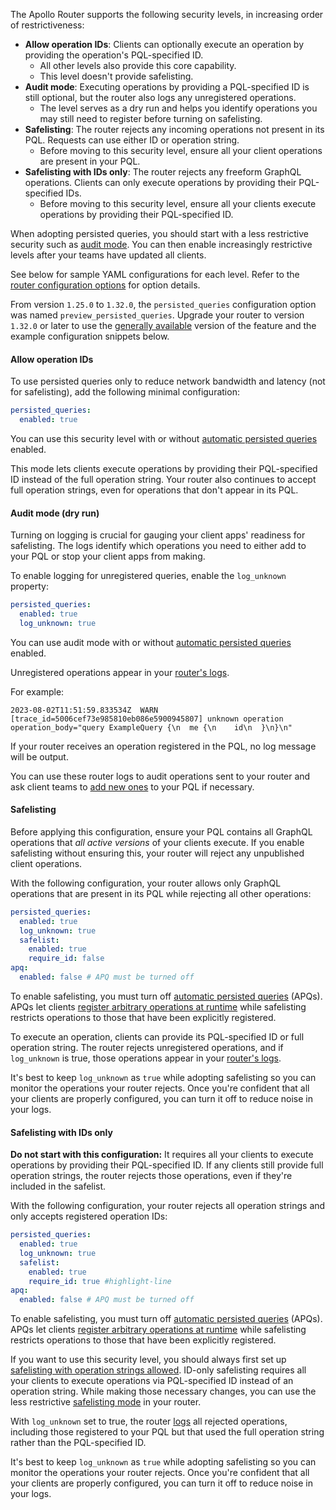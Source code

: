 The Apollo Router supports the following security levels, in increasing order of restrictiveness:

- **Allow operation IDs**: Clients can optionally execute an operation by providing the operation's PQL-specified ID.
  - All other levels also provide this core capability.
  - This level doesn't provide safelisting.
- **Audit mode**: Executing operations by providing a PQL-specified ID is still optional, but the router also logs any unregistered operations.
  - The level serves as a dry run and helps you identify operations you may still need to register before turning on safelisting.
- **Safelisting**: The router rejects any incoming operations not present in its PQL. Requests can use either ID or operation string.
  - Before moving to this security level, ensure all your client operations are present in your PQL.
- **Safelisting with IDs only**: The router rejects any freeform GraphQL operations. Clients can only execute operations by providing their PQL-specified IDs.
  - Before moving to this security level, ensure all your clients execute operations by providing their PQL-specified ID.

When adopting persisted queries, you should start with a less restrictive security such as [audit mode](#audit-mode-dry-run). You can then enable increasingly restrictive levels after your teams have updated all clients.

See below for sample YAML configurations for each level. Refer to the [router configuration options](/router/configuration/persisted-queries#configuration-options) for option details.

<Note>

From version `1.25.0` to `1.32.0`, the `persisted_queries` configuration option was named `preview_persisted_queries`. Upgrade your router to version `1.32.0` or later to use the [generally available](/resources/product-launch-stages/#general-availability) version of the feature and the example configuration snippets below.

</Note>

#### Allow operation IDs

To use persisted queries only to reduce network bandwidth and latency (not for safelisting), add the following minimal configuration:

```yaml title="router.yaml"
persisted_queries:
  enabled: true
```

<Note>

You can use this security level with or without [automatic persisted queries](/router/configuration/in-memory-caching#caching-automatic-persisted-queries-apq) enabled.

</Note>

This mode lets clients execute operations by providing their PQL-specified ID instead of the full operation string.
Your router also continues to accept full operation strings, even for operations that don't appear in its PQL.

#### Audit mode (dry run)

Turning on logging is crucial for gauging your client apps' readiness for safelisting. The logs identify which operations you need to either add to your PQL or stop your client apps from making.

To enable logging for unregistered queries, enable the `log_unknown` property:

```yaml title="router.yaml"
persisted_queries:
  enabled: true
  log_unknown: true
```

<Note>

You can use audit mode with or without [automatic persisted queries](/router/configuration/in-memory-caching#caching-automatic-persisted-queries-apq) enabled.

</Note>

Unregistered operations appear in your [router's logs](/router/configuration/telemetry/exporters/logging/overview).

For example:

```
2023-08-02T11:51:59.833534Z  WARN [trace_id=5006cef73e985810eb086e5900945807] unknown operation operation_body="query ExampleQuery {\n  me {\n    id\n  }\n}\n"
```

If your router receives an operation registered in the PQL, no log message will be output.

You can use these router logs to audit operations sent to your router and ask client teams to [add new ones](/graphos/operations/persisted-queries#3-operation-registration) to your PQL if necessary.

#### Safelisting

<Caution>

Before applying this configuration, ensure your PQL contains all GraphQL operations that _all active versions_ of your clients execute. If you enable safelisting without ensuring this, your router will reject any unpublished client operations.

</Caution>

With the following configuration, your router allows only GraphQL operations that are present in its PQL while rejecting all other operations:

```yaml title="router.yaml"
persisted_queries:
  enabled: true
  log_unknown: true
  safelist:
    enabled: true
    require_id: false
apq:
  enabled: false # APQ must be turned off
```

<Note>

To enable safelisting, you must turn off [automatic persisted queries](/router/configuration/in-memory-caching#caching-automatic-persisted-queries-apq) (APQs). APQs let clients [register arbitrary operations at runtime](#differences-from-automatic-persisted-queries) while safelisting restricts operations to those that have been explicitly registered.

</Note>

To execute an operation, clients can provide its PQL-specified ID or full operation string.
The router rejects unregistered operations, and if `log_unknown` is true, those operations appear in your [router's logs](/router/configuration/telemetry/exporters/logging/overview).

<Tip>

It's best to keep `log_unknown` as `true` while adopting safelisting so you can monitor the operations your router rejects. Once you're confident that all your clients are properly configured, you can turn it off to reduce noise in your logs.

</Tip>

#### Safelisting with IDs only

<Caution>

**Do not start with this configuration:** It requires all your clients to execute operations by providing their PQL-specified ID. If any clients still provide full operation strings, the router rejects those operations, even if they're included in the safelist.

</Caution>

With the following configuration, your router rejects all operation strings and only accepts registered operation IDs:

```yaml title="router.yaml"
persisted_queries:
  enabled: true
  log_unknown: true
  safelist:
    enabled: true
    require_id: true #highlight-line
apq:
  enabled: false # APQ must be turned off
```

<Note>

To enable safelisting, you must turn off [automatic persisted queries](/router/configuration/in-memory-caching#caching-automatic-persisted-queries-apq) (APQs). APQs let clients [register arbitrary operations at runtime](#differences-from-automatic-persisted-queries) while safelisting restricts operations to those that have been explicitly registered.

</Note>

If you want to use this security level, you should always first set up [safelisting with operation strings allowed](#safelisting). ID-only safelisting requires all your clients to execute operations via PQL-specified ID instead of an operation string. While making those necessary changes, you can use the less restrictive [safelisting mode](#safelisting) in your router.

With `log_unknown` set to true, the router [logs](/router/logging) all rejected operations, including those registered to your PQL but that used the full operation string rather than the PQL-specified ID.

<Note>

It's best to keep `log_unknown` as `true` while adopting safelisting so you can monitor the operations your router rejects. Once you're confident that all your clients are properly configured, you can turn it off to reduce noise in your logs.

</Note>
